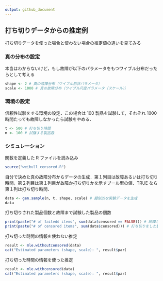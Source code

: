 ```yaml
---
output: github_document
---
```


## 打ち切りデータからの推定例

打ち切りデータを使った場合と使わない場合の推定値の違いを見てみる

### 真の分布の設定

本当はわからないけど，もし故障が以下のパラメータをもつワイブル分布だったらとして考える

```r
shape <- 2 # 真の故障分布（ワイブル形状パラメータ）
scale <- 1000 # 真の故障分布（ワイブル尺度パラメータ（スケール））
```

### 環境の設定

信頼性試験をする環境の設定．この場合は 100 製品を試験して，それぞれ 1000 時間たっても故障しなかったら試験をやめる．

```r
t <- 500 # 打ち切り時間
n <- 100 # 試験する製品数
```

### シミュレーション

関数を定義した R ファイルを読み込み

```r
source("weibull_censored.R")
```

自分で決めた真の故障分布からデータの生成．第１列目は故障あるいは打ち切り時間，第２列目は第１列目が故障か打ち切りかを示すブール型の値．TRUE なら第１列は打ち切り時間．

```r
data <- gen.sample(n, t, shape, scale) # 擬似的な実験データを生成
data
```

打ち切りされた製品個数と故障まで試験した製品の個数

```r
print(paste("# of failedd items", sum(data$censored == FALSE))) # 故障した製品数
print(paste("# of censored items", sum(data$censored))) # 打ち切りをした製品数
```

打ち切った時間の情報を使わない推定

```r
result <- mle.withoutcensored(data)
cat("Estimated parameters (shape, scale): ", result$par)
```

打ち切った時間の情報を使った推定

```r
result <- mle.withcensored(data)
cat("Estimated parameters (shape, scale): ", result$par)
```

